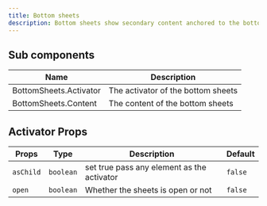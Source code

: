 ---
title: Bottom sheets
description: Bottom sheets show secondary content anchored to the bottom of the screen
---

## Sub components

| Name                   | Description                        |
| ---------------------- | ---------------------------------- |
| BottomSheets.Activator | The activator of the bottom sheets |
| BottomSheets.Content   | The content of the bottom sheets   |

## Activator Props

| Props     | Type      | Description                                | Default |
| --------- | --------- | ------------------------------------------ | ------- |
| `asChild` | `boolean` | set true pass any element as the activator | `false` |
| `open`    | `boolean` | Whether the sheets is open or not          | `false` |
